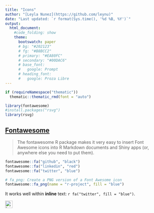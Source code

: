 ```yaml
---
title: "Icons"
author: "[Leyla Nunez](https://github.com/leynu)"
date: "Last updated: `r format(Sys.time(), '%d %B, %Y')`"
output: 
  html_document:
    #code_folding: show
    theme:
      bootswatch: paper
      # bg: "#202123"
      # fg: "#B8BCC2"
      # primary: "#EA80FC"
      # secondary: "#00DAC6"
      # base_font:
      #   google: Prompt
      # heading_font:
      #   google: Proza Libre
---
```


```r
if (requireNamespace("thematic")) 
  thematic::thematic_rmd(font = "auto")
```

```r
library(fontawesome)
#install.packages("rsvg")
library(rsvg)

```

## [Fontawesome](https://github.com/rstudio/fontawesome) 

> The fontawesome R package makes it very easy to insert Font Awesome icons into R Markdown documents and Shiny apps (or, anywhere else you need to put them).

```r
fontawesome::fa("github", "black")
fontawesome::fa("linkedin", "red") 
fontawesome::fa("twitter", "blue")

# fa_png: Create a PNG version of a Font Awesome icon
fontawesome::fa_png(name = "r-project", fill = "blue")

```

It works well within **inline** text: `r fa("twitter", fill = "blue")`.





<a href="https://github.com/leynu"><img align="left" src="https://cdn2.iconfinder.com/data/icons/social-icons-33/128/Github-512.png" alt="Leyla Nunez | Twitter" width="24px"/></a>

